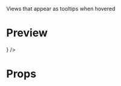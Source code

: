 
<Meta title="code-ui-completion-provider/selection-item" />

Views that appear as tooltips when hovered

# Preview

<Preview>
  <Story name="default">
    <SelectionItem label="default label" detail="detail" />
  </Story>
  <Story name="default - has leading true">
    <SelectionItem label="default label" detail="detail" leading={true} />
  </Story>
  <Story name="focused">
    <SelectionItem label="focused label" detail="detail" variant="focused" />
  </Story>
  <Story name="focused - has leading(placeholder)">
    <SelectionItem
      label="focused label"
      detail="detail"
      variant="focused"
      leading={<LeadingIcon state="placeholder" />}
    />
  </Story>
  <Story name="selected">
    <SelectionItem label="selected label" detail="detial" variant="selected" />
  </Story>
</Preview>

# Props

<Props of={SelectionItem} />
